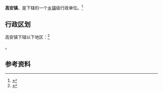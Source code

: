 {{中国乡级行政区|35/06/29/104/000}}

'''高安镇'''，是{{PRC admin/fullname|35/06/29/104/000|3}}下辖的一个[[乡镇|乡镇]]级行政单位。<ref>{{PRC admin/ref sgc|{{PRC admin/parent|35/06/29/104/000}}}}</ref>

== 行政区划 ==

高安镇下辖以下地区：<ref>{{PRC admin/ref sgc|35/06/29/104/000}}</ref>

{{PRC admin/children|35/06/29/104/000}}。

== 参考资料 ==

{{reflist}}

{{行政区划小作品}}
{{PRC admin/navcat|35/06/29/104/000}}